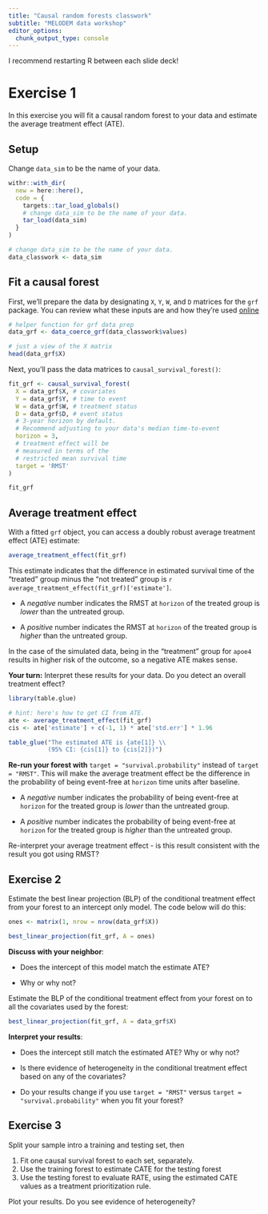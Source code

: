 ```yaml
---
title: "Causal random forests classwork"
subtitle: "MELODEM data workshop"
editor_options: 
  chunk_output_type: console
---
```

I recommend restarting R between each slide deck!

# Exercise 1

In this exercise you will fit a causal random forest to your data and estimate the average treatment effect (ATE).

## Setup

Change `data_sim` to be the name of your data.

```r

withr::with_dir(
  new = here::here(),
  code = {
    targets::tar_load_globals()
    # change data_sim to be the name of your data.
    tar_load(data_sim)
  }
)

# change data_sim to be the name of your data.
data_classwork <- data_sim

```

## Fit a causal forest

First, we'll prepare the data by designating `X`, `Y`, `W`, and `D` matrices for the `grf` package. You can review what these inputs are and how they're used  [online](https://grf-labs.github.io/grf/reference/causal_forest.html#arguments) 

```r

# helper function for grf data prep 
data_grf <- data_coerce_grf(data_classwork$values)

# just a view of the X matrix
head(data_grf$X)

```


Next, you'll pass the data matrices to `causal_survival_forest()`:

```r

fit_grf <- causal_survival_forest(
  X = data_grf$X, # covariates
  Y = data_grf$Y, # time to event
  W = data_grf$W, # treatment status
  D = data_grf$D, # event status
  # 3-year horizon by default. 
  # Recommend adjusting to your data's median time-to-event
  horizon = 3, 
  # treatment effect will be
  # measured in terms of the
  # restricted mean survival time
  target = 'RMST' 
)

fit_grf

```

## Average treatment effect

With a fitted `grf` object, you can access a doubly robust average treatment effect (ATE) estimate:

```r

average_treatment_effect(fit_grf)

```

This estimate indicates that the difference in estimated survival time of the "treated" group minus the "not treated" group is `r average_treatment_effect(fit_grf)['estimate']`.

- A *negative* number indicates the RMST at `horizon` of the treated group is *lower* than the untreated group.

- A *positive* number indicates the RMST at `horizon` of the treated group is *higher* than the untreated group.

In the case of the simulated data, being in the "treatment" group for `apoe4` results in higher risk of the outcome, so a negative ATE makes sense.

**Your turn:** Interpret these results for your data. Do you detect an overall treatment effect?

```r

library(table.glue)

# hint: here's how to get CI from ATE.
ate <- average_treatment_effect(fit_grf)
cis <- ate['estimate'] + c(-1, 1) * ate['std.err'] * 1.96

table_glue("The estimated ATE is {ate[1]} \\
           (95% CI: {cis[1]} to {cis[2]})")

```

**Re-run your forest with** `target = "survival.probability"` instead of `target = "RMST"`. This will make the average treatment effect be the difference in the probability of being event-free at `horizon` time units after baseline. 

- A *negative* number indicates the probability of being event-free at `horizon` for the treated group is *lower* than the untreated group.

- A *positive* number indicates the probability of being event-free at `horizon` for the treated group is *higher* than the untreated group.

Re-interpret your average treatment effect - is this result consistent with the result you got using RMST?

## Exercise 2

Estimate the best linear projection (BLP) of the conditional treatment effect from your forest to an intercept only model. The code below will do this:

```r

ones <- matrix(1, nrow = nrow(data_grf$X))

best_linear_projection(fit_grf, A = ones)

```

**Discuss with your neighbor**: 

- Does the intercept of this model match the estimate ATE? 

- Why or why not?

Estimate the BLP of the conditional treatment effect from your forest on to all the covariates used by the forest:

```r

best_linear_projection(fit_grf, A = data_grf$X)

```

**Interpret your results**:

- Does the intercept still match the estimated ATE? Why or why not?

- Is there evidence of heterogeneity in the conditional treatment effect based on any of the covariates?

- Do your results change if you use `target = "RMST"` versus `target = "survival.probability"` when you fit your forest?

## Exercise 3

Split your sample intro a training and testing set, then

1. Fit one causal survival forest to each set, separately.
1. Use the training forest to estimate CATE for the testing forest
1. Use the testing forest to evaluate RATE, using the estimated CATE values as a treatment prioritization rule.

Plot your results. Do you see evidence of heterogeneity?


